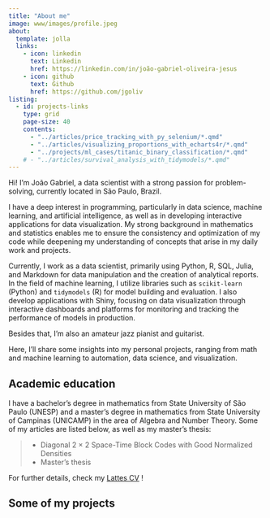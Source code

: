 ```yaml
---
title: "About me"
image: www/images/profile.jpeg
about:
  template: jolla
  links:
    - icon: linkedin
      text: Linkedin
      href: https://linkedin.com/in/joão-gabriel-oliveira-jesus
    - icon: github
      text: Github
      href: https://github.com/jgoliv 
listing: 
  - id: projects-links
    type: grid
    page-size: 40
    contents:
      - "../articles/price_tracking_with_py_selenium/*.qmd"
      - "../articles/visualizing_proportions_with_echarts4r/*.qmd"
      - "../projects/ml_cases/titanic_binary_classification/*.qmd"
    # - "../articles/survival_analysis_with_tidymodels/*.qmd"
---
```


Hi! I'm João Gabriel, a data scientist with a strong passion for problem-solving, currently located in São Paulo, Brazil.

I have a deep interest in programming, particularly in data science, machine learning, and artificial intelligence, as well as in developing interactive applications for data visualization. My strong background in mathematics and statistics enables me to ensure the consistency and optimization of my code while deepening my understanding of concepts that arise in my daily work and projects.

Currently, I work as a data scientist, primarily using Python, R, SQL, Julia, and Markdown for data manipulation and the creation of analytical reports. In the field of machine learning, I utilize libraries such as `scikit-learn` (Python) and `tidymodels` (R) for model building and evaluation. I also develop applications with Shiny, focusing on data visualization through interactive dashboards and platforms for monitoring and tracking the performance of models in production.

Besides that, I'm also an amateur jazz pianist and guitarist.

Here, I'll share some insights into my personal projects, ranging from math and machine learning to automation, data science, and visualization.

## Academic education

I have a bachelor's degree in mathematics from State University of São Paulo (UNESP) and a master's degree in mathematics from State University of Campinas (UNICAMP) in the area of Algebra and Number Theory. Some of my articles are listed below, as well as my master's thesis:

> -   Diagonal 2 × 2 Space-Time Block Codes with Good Normalized Densities [ ](https://biblioteca.sbrt.org.br/articles/2376)
> -   Master's thesis [ ](https://www.repositorio.unicamp.br/acervo/detalhe/1362433?guid=1717532227060&returnUrl=/resultado/listar%3Fguid%3D1717532227060%26quantidadePaginas%3D1%26codigoRegistro%3D1362433%231362433&i=1)

For further details, check my [Lattes CV](http://lattes.cnpq.br/8672515384152520) !

## Some of my projects

::: {#project-links}
:::